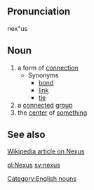 ==Pronunciation==
nex"us

==Noun==
# a form of [[connection]]
#* Synonyms
#** [[bond]]
#** [[link]]
#** [[tie]]
# a [[connect]]ed [[group]]
# the [[center]] of [[something]]

==See also==
[http://en.wikipedia.org/wiki/Nexus Wikipedia article on Nexus]

[[Category:English nouns]]

[[pl:Nexus]]
[[sv:nexus]]